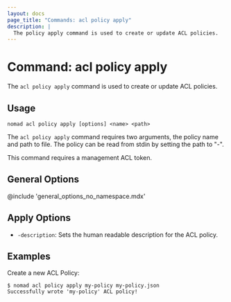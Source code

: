 ```yaml
---
layout: docs
page_title: "Commands: acl policy apply"
description: |
  The policy apply command is used to create or update ACL policies.
---
```


# Command: acl policy apply

The `acl policy apply` command is used to create or update ACL policies.

## Usage

```plaintext
nomad acl policy apply [options] <name> <path>
```

The `acl policy apply` command requires two arguments, the policy name and path
to file. The policy can be read from stdin by setting the path to "-".

This command requires a management ACL token.

## General Options

@include 'general_options_no_namespace.mdx'

## Apply Options

- `-description`: Sets the human readable description for the ACL policy.

## Examples

Create a new ACL Policy:

```shell-session
$ nomad acl policy apply my-policy my-policy.json
Successfully wrote 'my-policy' ACL policy!
```
